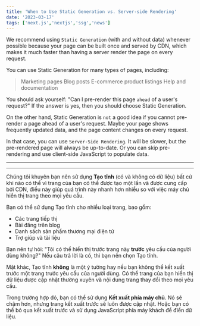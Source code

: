 ```yaml
---
title: 'When to Use Static Generation vs. Server-side Rendering'
date: '2023-03-17'
tags: ['next.js','nextjs','ssg','news']
---
```



We recommend using `Static Generation` (with and without data) whenever possible because your page can be built once and served by CDN, which makes it much faster than having a server render the page on every request.

You can use Static Generation for many types of pages, including:

> Marketing pages
> Blog posts
> E-commerce product listings
> Help and documentation

You should ask yourself: "Can I pre-render this page `ahead` of a user's request?" If the answer is yes, then you should choose Static Generation.

On the other hand, Static Generation is `not` a good idea if you cannot pre-render a page ahead of a user's request. Maybe your page shows frequently updated data, and the page content changes on every request.

In that case, you can use `Server-Side Rendering`. It will be slower, but the pre-rendered page will always be up-to-date. Or you can skip pre-rendering and use client-side JavaScript to populate data.

----------------------------------------------------------------------------------------------------------------
---

Chúng tôi khuyên bạn nên sử dụng **Tạo tĩnh** (có và không có dữ liệu) bất cứ khi nào có thể vì trang của bạn có thể được tạo một lần và được cung cấp bởi CDN, điều này giúp quá trình này nhanh hơn nhiều so với việc máy chủ hiển thị trang theo mọi yêu cầu.

Bạn có thể sử dụng Tạo tĩnh cho nhiều loại trang, bao gồm:

- Các trang tiếp thị
- Bài đăng trên blog
- Danh sách sản phẩm thương mại điện tử
- Trợ giúp và tài liệu

Bạn nên tự hỏi: "Tôi có thể hiển thị trước trang này **trước** yêu cầu của người dùng không?" Nếu câu trả lời là có, thì bạn nên chọn Tạo tĩnh.

Mặt khác, Tạo tĩnh **không** là một ý tưởng hay nếu bạn không thể kết xuất trước một trang trước yêu cầu của người dùng. Có thể trang của bạn hiển thị dữ liệu được cập nhật thường xuyên và nội dung trang thay đổi theo mọi yêu cầu.

Trong trường hợp đó, bạn có thể sử dụng **Kết xuất phía máy chủ**. Nó sẽ chậm hơn, nhưng trang kết xuất trước sẽ luôn được cập nhật. Hoặc bạn có thể bỏ qua kết xuất trước và sử dụng JavaScript phía máy khách để điền dữ liệu.
